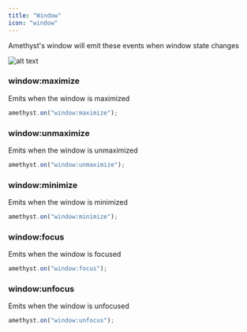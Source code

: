 ```yaml
---
title: "Window"
icon: "window"
---
```


Amethyst's window will emit these events when window state changes

![alt text]({FECA45A8-06FB-40A3-8455-B93B072F9620}.png)

### window:maximize

Emits when the window is maximized

```ts
amethyst.on("window:maximize");
```

### window:unmaximize

Emits when the window is unmaximized

```ts
amethyst.on("window:unmaximize");
```

### window:minimize

Emits when the window is minimized

```ts
amethyst.on("window:minimize");
```

### window:focus

Emits when the window is focused

```ts
amethyst.on("window:focus");
```

### window:unfocus

Emits when the window is unfocused

```ts
amethyst.on("window:unfocus");
```